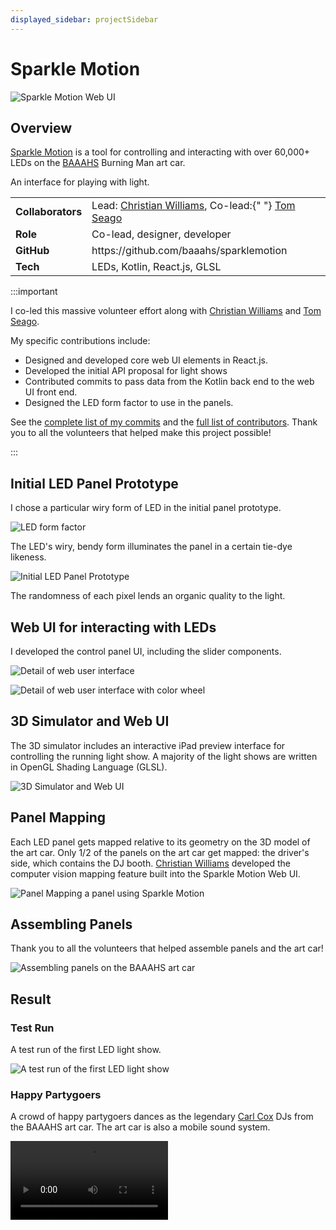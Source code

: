 ```yaml
---
displayed_sidebar: projectSidebar
---
```


# Sparkle Motion

![Sparkle Motion Web UI](./_img/sparkle_motion.gif)

## Overview

[Sparkle Motion](https://github.com/baaahs/sparklemotion) is a tool for controlling and interacting with over 60,000+ LEDs on the [BAAAHS](https://baaahs.org/) Burning Man art car.

An interface for playing with light.

<table>
  <tbody>
    <tr style={{ verticalAlign: "baseline" }}>
      <td>
        <b>Collaborators</b>
      </td>
      <td>
        Lead: <a href="https://github.com/xian">Christian Williams</a>, Co-lead:{" "}
        <a href="https://github.com/tomseago">Tom Seago</a>
      </td>
    </tr>
    <tr>
      <td>
        <b>Role</b>
      </td>
      <td>Co-lead, designer, developer </td>
    </tr>
    <tr>
      <td>
        <b>GitHub</b>
      </td>
      <td>https://github.com/baaahs/sparklemotion</td>
    </tr>
    <tr>
      <td>
        <b>Tech</b>
      </td>
      <td>LEDs, Kotlin, React.js, GLSL</td>
    </tr>
  </tbody>
</table>

:::important

I co-led this massive volunteer effort along with [Christian Williams](https://github.com/xian) and [Tom Seago](https://github.com/tomseago).

My specific contributions include:

- Designed and developed core web UI elements in React.js.
- Developed the initial API proposal for light shows
- Contributed commits to pass data from the Kotlin back end to the web UI front end.
- Designed the LED form factor to use in the panels.

See the [complete list of my commits](https://github.com/baaahs/sparklemotion/commits?author=r3dcrosse) and the [full list of contributors](https://github.com/baaahs/sparklemotion/graphs/contributors). Thank you to all the volunteers that helped make this project possible!

:::

## Initial LED Panel Prototype

I chose a particular wiry form of LED in the initial panel prototype.

![LED form factor](./_img/led-form-factor.jpg)

The LED's wiry, bendy form illuminates the panel in a certain tie-dye likeness.

![Initial LED Panel Prototype](./_img/led-panel-prototype.gif)

The randomness of each pixel lends an organic quality to the light.

## Web UI for interacting with LEDs

I developed the control panel UI, including the slider components.

![Detail of web user interface](./_img/web_ui_1.png)

![Detail of web user interface with color wheel](./_img/web_ui_2.png)

## 3D Simulator and Web UI

The 3D simulator includes an interactive iPad preview interface for controlling the running light show. A majority of the light shows are written in OpenGL Shading Language (GLSL).

![3D Simulator and Web UI](./_img/web-simulator-ui.gif)

## Panel Mapping

Each LED panel gets mapped relative to its geometry on the 3D model of the art car. Only 1/2 of the panels on the art car get mapped: the driver's side, which contains the DJ booth. [Christian Williams](https://github.com/xian) developed the computer vision mapping feature built into the Sparkle Motion Web UI.

![Panel Mapping a panel using Sparkle Motion](./_img/panel_mapping.jpg)

## Assembling Panels

Thank you to all the volunteers that helped assemble panels and the art car!

![Assembling panels on the BAAAHS art car](./_img/panel_assembly.jpg)

## Result

### Test Run

A test run of the first LED light show.

![A test run of the first LED light show](./_img/test_run.gif)

### Happy Partygoers

A crowd of happy partygoers dances as the legendary [Carl Cox](https://carlcox.com/) DJs from the BAAAHS art car. The art car is also a mobile sound system.

<video controls width="50%">
  <source src="/video/baaahs_party.mp4" type="video/mp4" />
  <source src="/video/baaahs_party.webm" type="video/webm" />
</video>
